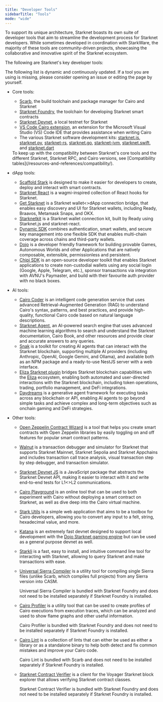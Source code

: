```yaml
---
title: "Developer Tools"
sidebarTitle: "Tools"
mode: "wide"
---
```


To support its unique architecture, Starknet boasts its own suite of developer tools that aim to streamline the development process for Starknet developers. While sometimes developed in coordination with StarkWare, the majority of these tools are community-driven projects, showcasing the collaborative and innovative spirit of the Starknet ecosystem.

The following are Starknet's key developer tools:

<Warning>
The following list is dynamic and continuously updated. If a tool you are using is missing, please consider opening an issue or editing the page by yourself.
</Warning>

* Core tools:

  * [Scarb](https://docs.swmansion.com/scarb/), the build toolchain and package manager for Cairo and Starknet
  * [Starknet Foundry](https://foundry-rs.github.io/starknet-foundry/), the toolchain for developing Starknet smart contracts
  * [Starknet Devnet](https://0xspaceshard.github.io/starknet-devnet/), a local testnet for Starknet
  * [VS Code Cairo extension](https://marketplace.visualstudio.com/items?itemName=starkware.cairo1), an extension for the Microsoft Visual Studio (VS) Code IDE that provides assistance when writing Cairo
  * The various Starknet software development kits:
[starknet.js](https://starknetjs.com/),
[starknet.py](https://starknetpy.readthedocs.io/en/latest/),
[starknet-rs](https://github.com/xJonathanLEI/starknet-rs?tab=readme-ov-file#starknet-rs),
[starknet.go](https://pkg.go.dev/github.com/NethermindEth/starknet.go#section-readme),
[starknet-jvm](https://github.com/software-mansion/starknet-jvm?tab=readme-ov-file#-starknet-jvm-),
[starknet.swift](https://github.com/software-mansion/starknet.swift?tab=readme-ov-file#starknetswift),
and [starknet.dart](https://starknetdart.dev/)

  <Tip>
    To keep up with the compatibility between Starknet's core tools and the different Starknet, Starknet RPC, and Cairo versions, see [Compatibility tables](/resources-and-references/compatibility/).
  </Tip>

* dApp tools:
  * [Scaffold Stark](https://scaffoldstark.com/) is designed to make it easier for developers to create, deploy and interact with smart contracts.
  * [Starknet React](https://github.com/apibara/starknet-react) is a wagmi-inspired collection of React hooks for Starknet.
  * [Get Starknet](https://github.com/starknet-io/get-starknet) is a Starknet wallet\<>dApp connection bridge, that enables easy discovery and UI for Starknet wallets, including Ready, Braavos, Metamask Snaps, and OKX.
  * [Starknetkit](https://www.starknetkit.com/) is a Starknet wallet connection kit, built by Ready using Starknet.js and starknet-react.
  * [Dynamic SDK](https://go.dynamic.xyz/4eFmNMI) combines authentication, smart wallets, and secure key management into one flexible SDK that enables multi-chain coverage across chains and third-party wallets.
  * [Dojo](https://www.dojoengine.org/) is a developer friendly framework for building provable Games, Autonomous Worlds and other Applications that are natively composable, extensible, permissionless and persistent.
  * [Chipi SDK](https://sdk.chipipay.com/introduction) is an open-source developer toolkit that enables Starknet applications to create non-custodial wallets using any social login (Google, Apple, Telegram, etc.), sponsor transactions via integration with AVNU's Paymaster, and build with their favourite auth provider with no black boxes.

* AI tools:
  * [Cairo Coder](https://www.cairo-coder.com/) is an intelligent code generation service that uses advanced Retrieval-Augmented Generation (RAG) to understand Cairo's syntax, patterns, and best practices, and provide high-quality, functional Cairo code based on natural language descriptions.
  * [Starknet Agent](https://agent.starknet.io/), an AI-powered search engine that uses advanced machine learning algorithms to search and understand the Starknet documentation, Cairo Book, and other resources and provide clear and accurate answers to any queries.
  * [Snak](https://www.starkagent.ai/) is a toolkit for creating AI agents that can interact with the Starknet blockchain, supporting multiple AI providers (including Anthropic, OpenAI, Google Gemini, and Ollama), and available both as an NPM package and a ready-to-use NestJS server with a web interface.
  * [Eliza Starknet plugin](https://www.npmjs.com/package/@elizaos/plugin-starknet) bridges Starknet blockchain capabilities with the [Eliza](https://github.com/elizaOS/eliza/tree/main) ecosystem, enabling both automated and user-directed interactions with the Starknet blockchain, including token operations, trading, portfolio management, and DeFi integrations.
  * [Daydreams](https://docs.dreams.fun/) is a generative agent framework for executing tasks across any blockchain or API, enabling AI agents to go beyond simple tasks and achieve complex and long-term objectives such as onchain gaming and DeFi strategies.

* Other tools:
  * [Open Zeppelin Contract Wizard](https://wizard.openzeppelin.com/cairo) is a tool that helps you create smart contracts with Open Zeppelin libraries by easily toggling on and off features for popular smart contract patterns.
  * [Walnut](https://walnut.dev/) is a transaction debugger and simulator for Starknet that supports Starknet Mainnet, Starknet Sepolia and Starknet Appchains and includes transaction call trace analysis, visual transaction step by step debugger, and transaction simulator.
  * [Starknet Devnet JS](https://github.com/0xSpaceShard/starknet-devnet-js) is a JavaScript package that abstracts the Starknet Devnet API, making it easier to interact with it and write end-to-end tests for L1\<>L2 communications.
  * [Cairo Playground](https://www.cairo-lang.org/cairovm/) is an online tool that can be used to both experiment with Cairo without deploying a smart contract on Starknet, as well as dive deep into the Cairo virtual machine.
  * [Stark Utils](https://www.stark-utils.xyz/converter) is a simple web application that aims to be a toolbox for Cairo developers, allowing you to convert any input to a felt, string, hexadecimal value, and more.
  * [Katana](https://book.dojoengine.org/toolchain/katana) is an extremely fast devnet designed to support local development with the [Dojo Starknet gaming engine](https://github.com/dojoengine/dojo) but can be used as a general purpose devnet as well.
  * [Starkli](https://book.starkli.rs/) is a fast, easy to install, and intuitive command line tool for interacting with Starknet, allowing to query Starknet and make transactions with ease.
  * [Universal Sierra Compiler](https://github.com/software-mansion/universal-sierra-compiler) is a utility tool for compiling single Sierra files (unlike Scarb, which compiles full projects) from any Sierra version into CASM.

    <Note>
      Universal Sierra Compiler is bundled with Starknet Foundry and does not need to be installed separately if Starknet Foundry is installed.
    </Note>
  * [Cairo Profiler](https://github.com/software-mansion/cairo-profiler) is a utility tool that can be used to create profiles of Cairo executions from execution traces, which can be analyzed and used to show flame graphs and other useful information.

    <Note>
      Cairo Profiler is bundled with Starknet Foundry and does not need to be installed separately if Starknet Foundry is installed.
    </Note>
  * [Cairo Lint](https://github.com/software-mansion/cairo-lint) is a collection of lints that can either be used as either a library or as a standalone binary to help both detect and fix common mistakes and improve your Cairo code.

    <Note>
      Cairo Lint is bundled with Scarb and does not need to be installed separately if Starknet Foundry is installed.
    </Note>
  * [Starknet Contract Verifier](https://github.com/NethermindEth/starknet-contract-verifier) is a client for the Voyager Starknet block explorer that allows verifying Starknet contract classes.

    <Note>
      Starknet Contract Verifier is bundled with Starknet Foundry and does not need to be installed separately if Starknet Foundry is installed.
    </Note>